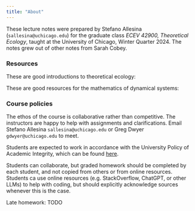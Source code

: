 ```yaml
---
title: "About"
---
```


These lecture notes were prepared by Stefano Allesina (`sallesina@uchicago.edu`) for the graduate class *ECEV 42900, Theoretical Ecology*, taught at the University of Chicago, Winter Quarter 2024. The notes grew out of other notes from Sarah Cobey.

### Resources

These are good introductions to theoretical ecology:


These are good resources for the mathematics of dynamical systems:




### Course policies

The ethos of the course is collaborative rather than competitive. The instructors are happy to help with assignments and clarifications. Email Stefano Allesina `sallesina@uchicago.edu` or Greg Dwyer `gdwyer@uchicago.edu` to meet. 

Students are expected to work in accordance with the University Policy of Academic Integrity, which can be found [here](https://college.uchicago.edu/student-services/academic-integrity-student-conduct).

Students can collaborate, but graded homework should be completed by each student, and not copied from others or from online resources. Students ca use online resources (e.g. StackOverflow, ChatGPT, or other LLMs) to help with coding, but should explicitly acknowledge sources whenever this is the case.

Late homework: TODO 




